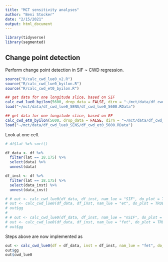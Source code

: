 ```yaml
---
title: "MCT sensitivity analyses"
author: "Beni Stocker"
date: "2/15/2021"
output: html_document
---
```


```r
library(tidyverse)
library(segmented)
```

## Change point detection

Perform change point detection in SIF ~ CWD regression.

```r
source("R/calc_cwd_lue0_v2.R")
source("R/calc_cwd_lue0_byilon.R")
source("R/calc_cwd_et0_byilon.R")

## get data for one longitude slice, based on SIF
calc_cwd_lue0_byilon(5600, drop_data = FALSE, dirn = "~/mct/data/df_cwd_lue0_2")
load("~/mct/data/df_cwd_lue0_SENS/df_cwd_lue0_5600.RData")

## get data for one longitude slice, based on EF
calc_cwd_et0_byilon(5600, drop_data = FALSE, dirn = "~/mct/data/df_cwd_et0_2/")
load("~/mct/data/df_cwd_lue0_SENS/df_cwd_et0_5600.RData")
```

Look at one cell.
```r
# df$lat %>% sort() 

df_data <- df %>% 
  filter(lat == 18.175) %>% 
  select(data) %>% 
  unnest(data)

df_inst <- df %>% 
  filter(lat == 18.175) %>% 
  select(data_inst) %>% 
  unnest(data_inst)

# # out <- calc_cwd_lue0(df_data, df_inst, nam_lue = "SIF", do_plot = TRUE)
# out <- calc_cwd_lue0(df_data, df_inst, nam_lue = "et", do_plot = TRUE)
# out$gg
# 
# # out <- calc_cwd_lue0(df_data, df_inst, nam_lue = "nSIF", do_plot = TRUE)
# out <- calc_cwd_lue0(df_data, df_inst, nam_lue = "fet", do_plot = TRUE)
# out$gg
```

Steps above are now implemented as
```r
out <- calc_cwd_lue0(df = df_data, inst = df_inst, nam_lue = "fet", do_plot = TRUE, verbose = TRUE)
out$gg
out$cwd_lue0
```
 
 
 
 
 
 
 
 
